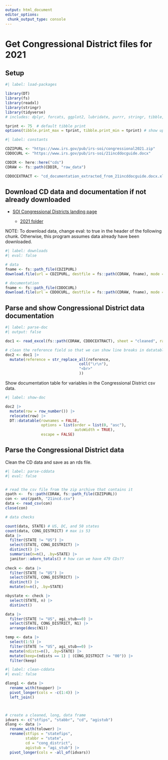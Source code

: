 ```yaml
---
output: html_document
editor_options: 
 chunk_output_type: console
---
```


# Get Congressional District files for 2021

## Setup

```r
#| label: load-packages

library(DT)
library(fs)
library(readxl)
library(stringr)
library(tidyverse)
# includes: dplyr, forcats, ggplot2, lubridate, purrr, stringr, tibble, tidyr

tprint <- 75  # default tibble print
options(tibble.print_max = tprint, tibble.print_min = tprint) # show up to tprint rows

```

```r
#| label: constants

CDZIPURL <- "https://www.irs.gov/pub/irs-soi/congressional2021.zip"
CDDOCURL <- "https://www.irs.gov/pub/irs-soi/21incddocguide.docx"

CDDIR <- here::here("cds")
CDRAW <- fs::path(CDDIR, "raw_data")

CDDOCEXTRACT <- "cd_documentation_extracted_from_21incddocguide.docx.xlsx"

```

## Download CD data and documentation if not already downloaded

-   [SOI Congressional Districts landing page](https://www.irs.gov/statistics/soi-tax-stats-data-by-congressional-district)

    -   [2021 folder](https://www.irs.gov/statistics/soi-tax-stats-data-by-congressional-district-2021)

NOTE: To download data, change eval: to true in the header of the following chunk. Otherwise, this program assumes data already have been downloaded.

```r
#| label: downloads
#| eval: false

# data
fname <- fs::path_file(CDZIPURL)
download.file(url = CDZIPURL, destfile = fs::path(CDRAW, fname), mode = "wb")

# documentation
fname <- fs::path_file(CDDOCURL)
download.file(url = CDDOCURL, destfile = fs::path(CDRAW, fname), mode = "wb")

```

## Parse and show Congressional District data documentation

```r
#| label: parse-doc
#| output: false

doc1 <- read_excel(fs::path(CDRAW, CDDOCEXTRACT), sheet = "cleaned", range = "A2:D169")

# clean the reference field so that we can show line breaks in datatable
doc2 <- doc1 |> 
  mutate(reference = str_replace_all(reference,
                                 coll("\r\n"),
                                 "<br>"
                                 ))

```

Show documentation table for variables in the Congressional District csv data.

```r
#| label: show-doc

doc2 |> 
  mutate(row = row_number()) |> 
  relocate(row) |> 
  DT::datatable(rownames = FALSE,
                options = list(order = list(0, "asc"), 
                               autoWidth = TRUE), 
                escape = FALSE)

```

## Parse the Congressional District data

Clean the CD data and save as an rds file.

```r
#| label: parse-cddata
#| eval: false


# read the csv file from the zip archive that contains it
zpath <-  fs::path(CDRAW, fs::path_file(CDZIPURL))
con <- unz(zpath, "21incd.csv")
data <- read_csv(con)
close(con)

# data checks

count(data, STATE) # US, DC, and 50 states
count(data, CONG_DISTRICT) # max is 53
data |> 
  filter(STATE != "US") |> 
  select(STATE, CONG_DISTRICT) |> 
  distinct() |> 
  summarise(n=n(), .by=STATE) |> 
  janitor::adorn_totals() # how can we have 479 CDs??
  
check <- data |> 
  filter(STATE != "US") |> 
  select(STATE, CONG_DISTRICT) |> 
  distinct() |> 
  mutate(n=n(), .by=STATE)

nbystate <- check |> 
  select(STATE, n) |> 
  distinct()

data |> 
  filter(STATE != "US", agi_stub==0) |> 
  select(STATE, CONG_DISTRICT, N1) |> 
  arrange(desc(N1))

temp <- data |>
  select(1:5) |> 
  filter(STATE != "US", agi_stub==0) |> 
  mutate(ndists=n(), .by=STATE) |> 
  mutate(keep=(ndists == 1) | (CONG_DISTRICT != "00")) |> 
  filter(keep)


```


```r
#| label: clean-cddata
#| eval: false

dlong1 <- data |> 
  rename_with(toupper) |> 
  pivot_longer(cols = -c(1:4)) |> 
  left_join()



# create a cleaned, long, data frame
idvars <- c("stfips", "stabbr", "cd", "agistub")
dlong <- data |> 
  rename_with(tolower) |> 
  rename(stfips = "statefips",
         stabbr = "state",
         cd = "cong_district",
         agistub = "agi_stub") |> 
  pivot_longer(cols = -all_of(idvars))

```


